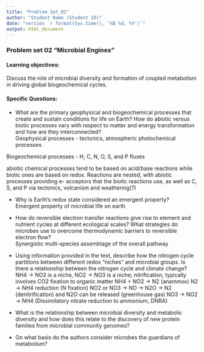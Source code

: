 ```yaml
---
title: "Problem Set_02"
author: "Student Name (Student ID)"
date: "version `r format(Sys.time(), '%B %d, %Y')`"
output: html_document
---
```

### Problem set 02 “Microbial Engines”
#### Learning objectives: 
Discuss the role of microbial diversity and formation of coupled metabolism in driving global biogeochemical cycles.

#### Specific Questions:
* What are the primary geophysical and biogeochemical processes that create and sustain conditions for life on Earth? How do abiotic versus biotic processes vary with respect to matter and energy transformation and how are they interconnected?  
Geophysical processes - tectonics, atmospheric photochemical processes

Biogeochemical processes - H, C, N, O, S, and P fluxes

abiotic chemical processes tend to be based on acid/base reactions while biotic ones are based on redox. Reactions are nested, with abiotic processes providing e- acceptors that the biotic reactions use, as well as C, S, and P via tectonics, volcanism and weathering(?)

* Why is Earth’s redox state considered an emergent property?  
Emergent property of microbial life on earth

* How do reversible electron transfer reactions give rise to element and nutrient cycles at different ecological scales? What strategies do microbes use to overcome thermodynamic barriers to reversible electron flow?  
Synergistic multi-species assemblage of the overall pathway

* Using information provided in the text, describe how the nitrogen cycle partitions between different redox “niches” and microbial groups. Is there a relationship between the nitrogen cycle and climate change?   
  NH4 -> NO2 is a niche, NO2 -> NO3 is a niche; nitrification, typically involves CO2 fixation to organic matter
  NH4 + NO2 -> N2 (anammox)
  N2 -> NH4 reduction (N fixation)
  NO2 or NO3 -> NO -> N2O -> N2 (denitrification) and N2O can be released (greenhouse gas) 
  NO3 -> NO2 -> NH4 (Dissimilatory nitrate reduction to ammonium,  DNRA)

* What is the relationship between microbial diversity and metabolic diversity and how does this relate to the discovery of new protein families from microbial community genomes?  

* On what basis do the authors consider microbes the guardians of metabolism?  
